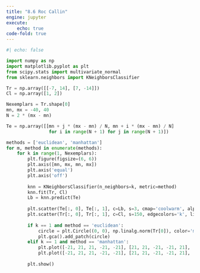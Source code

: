```yaml
---
title: "8.6 Roc Callin"
engine: jupyter
execute: 
    echo: true
code-fold: true
---
```


```python

#| echo: false

import numpy as np
import matplotlib.pyplot as plt
from scipy.stats import multivariate_normal
from sklearn.neighbors import KNeighborsClassifier

Tr = np.array([[-7, 14], [7, -14]])  
Cl = np.array([1, 2])

Nexemplars = Tr.shape[0]
mn, mx = -40, 40
N = 2 * (mx - mn)

Te = np.array([[mn + j * (mx - mn) / N, mn + i * (mx - mn) / N] 
                for i in range(N + 1) for j in range(N + 1)])

methods = ['euclidean', 'manhattan'] 
for m, method in enumerate(methods):
    for k in range(1, Nexemplars):
        plt.figure(figsize=(6, 6))
        plt.axis([mn, mx, mn, mx])
        plt.axis('equal')
        plt.axis('off')
        
        knn = KNeighborsClassifier(n_neighbors=k, metric=method)
        knn.fit(Tr, Cl)
        Lb = knn.predict(Te)
        
        plt.scatter(Te[:, 0], Te[:, 1], c=Lb, s=3, cmap='coolwarm', alpha=0.5)
        plt.scatter(Tr[:, 0], Tr[:, 1], c=Cl, s=150, edgecolors='k', linewidth=2, cmap='coolwarm')
        
        if k == 1 and method == 'euclidean':
            circle = plt.Circle((0, 0), np.linalg.norm(Tr[0]), color='m', fill=False)
            plt.gca().add_patch(circle)
        elif k == 1 and method == 'manhattan':
            plt.plot([-21, 21, 21, -21, -21], [21, 21, -21, -21, 21], 'r')
            plt.plot([-21, 21, 21, -21, -21], [21, 21, -21, -21, 21], 'b')
        
        plt.show()

```